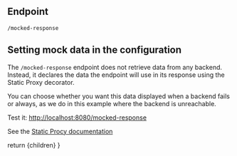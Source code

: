 
## Endpoint
```
/mocked-response
```

## Setting mock data in the configuration

The `/mocked-response` endpoint does not retrieve data from any backend. Instead, it declares the data the endpoint will use in its response using the Static Proxy decorator.

You can choose whether you want this data displayed when a backend fails or always, as we do in this example where the backend is unreachable.

Test it: [http://localhost:8080/mocked-response](http://localhost:8080/mocked-response)

See the [Static Procy documentation](https://www.krakend.io/docs/enterprise/endpoints/static-proxy/)

  return <MdxLayout>{children}</MdxLayout>
}
